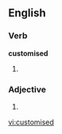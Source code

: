 ==English==

===Verb===
'''customised'''

# {{alternative spelling of|[[customized]]}}

===Adjective===
{{en-adj}}

# {{alternative spelling of|[[customized]]}}

[[vi:customised]]